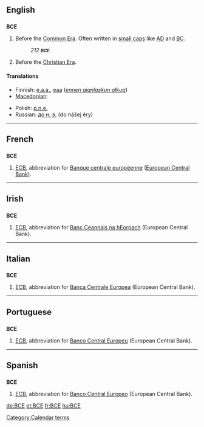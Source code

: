 {{also|все|всё}}
==English==

==={{initialism}}===
'''BCE'''

# Before the [[Common Era]]. Often written in [[small caps]] like [[AD]] and [[BC]].
#: ''212 '''<small>BCE</small>'''.''
# Before the [[Christian Era]].

====Translations====
{{trans-top|before the common era}}
* Finnish: [[e.a.a.]], [[eaa]] (''[[ennen ajanlaskun alkua]]'')
* [[Macedonian]]: {{t|mk|п.н.е.|tr=pred nášata éra|sc=Cyrl|xs=Macedonian}}
{{trans-mid}}
* Polish: [[p.n.e.]] {{italbrac|przed naszą erą}}
* Russian: [[до н. э.]] (do nášej éry)
{{trans-bottom}}

[[Category:Calendar terms]]

----

==French==

==={{initialism|fr}}===
'''BCE'''

# [[ECB]], abbreviation for [[Banque centrale européenne]] ([[European Central Bank]]).

----

==Irish==

==={{initialism|ga}}===
'''BCE'''

# [[ECB]], abbreviation for [[Banc Ceannais na hEorpach]] (European Central Bank).

----

==Italian==

==={{initialism|it}}===
'''BCE'''

# [[ECB]], abbreviation for [[Banca Centrale Europea]] (European Central Bank).

----

==Portuguese==

==={{initialism|pt}}===
'''BCE'''

# [[ECB]], abbreviation for [[Banco Central Europeu]] (European Central Bank).

----

==Spanish==

==={{initialism|es}}===
'''BCE'''

# [[ECB]], abbreviation for [[Banco Central Europeo]] (European Central Bank).

[[de:BCE]]
[[et:BCE]]
[[fr:BCE]]
[[hu:BCE]]
